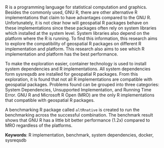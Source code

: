 R is a programming language for statistical computation and graphics. Besides the commonly used, GNU R, there are other alternative R implementations that claim to have advantages compared to the GNU R. Unfortunately, it is not clear how will geospatial R packages behave on these implementations since these packages often rely on system libraries which installed at the system level. System libraries also depend on the platform where the R is running. To find this information, this research aims to explore the compatibility of geospatial R packages on different R implementation and platform. This research also aims to see which R implementation and platform has the best performance.

To make the exploration easier, container technology is used to install system dependencies and R implementations. All system dependencies form sysreqsdb are installed for geospatial R packages. From this exploration, it is found that not all R implementations are compatible with geospatial packages. Problems found can be grouped into three categories: System Dependencies, Unsupported Implementation, and Running Time Error. GNU R and Microsoft R Open (MRO) are the only R implementations that compatible with geospatial R packages. 

A benchmarking R package called `altRnative` is created to run the benchmarking across the successful combination. The benchmark result shows that GNU R has a little bit better performance (1.2x) compared to MRO regardless of the platforms.


**Keywords**: R implementation, benchmark, system dependencies, docker, sysreqsdb